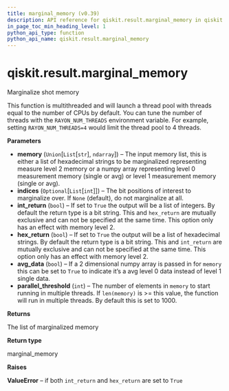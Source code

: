 ```yaml
---
title: marginal_memory (v0.39)
description: API reference for qiskit.result.marginal_memory in qiskit v0.39
in_page_toc_min_heading_level: 1
python_api_type: function
python_api_name: qiskit.result.marginal_memory
---
```


<span id="qiskit-result-marginal-memory" />

# qiskit.result.marginal\_memory

<Function id="qiskit.result.marginal_memory" isDedicatedPage={true} github="https://github.com/qiskit/qiskit/tree/stable/0.22/qiskit/result/utils.py" signature="marginal_memory(memory, indices=None, int_return=False, hex_return=False, avg_data=False, parallel_threshold=1000)">
  Marginalize shot memory

  This function is multithreaded and will launch a thread pool with threads equal to the number of CPUs by default. You can tune the number of threads with the `RAYON_NUM_THREADS` environment variable. For example, setting `RAYON_NUM_THREADS=4` would limit the thread pool to 4 threads.

  **Parameters**

  *   **memory** (`Union`\[`List`\[`str`], `ndarray`]) – The input memory list, this is either a list of hexadecimal strings to be marginalized representing measure level 2 memory or a numpy array representing level 0 measurement memory (single or avg) or level 1 measurement memory (single or avg).
  *   **indices** (`Optional`\[`List`\[`int`]]) – The bit positions of interest to marginalize over. If `None` (default), do not marginalize at all.
  *   **int\_return** (`bool`) – If set to `True` the output will be a list of integers. By default the return type is a bit string. This and `hex_return` are mutually exclusive and can not be specified at the same time. This option only has an effect with memory level 2.
  *   **hex\_return** (`bool`) – If set to `True` the output will be a list of hexadecimal strings. By default the return type is a bit string. This and `int_return` are mutually exclusive and can not be specified at the same time. This option only has an effect with memory level 2.
  *   **avg\_data** (`bool`) – If a 2 dimensional numpy array is passed in for `memory` this can be set to `True` to indicate it’s a avg level 0 data instead of level 1 single data.
  *   **parallel\_threshold** (`int`) – The number of elements in `memory` to start running in multiple threads. If `len(memory)` is >= this value, the function will run in multiple threads. By default this is set to 1000.

  **Returns**

  The list of marginalized memory

  **Return type**

  marginal\_memory

  **Raises**

  **ValueError** – if both `int_return` and `hex_return` are set to `True`
</Function>

